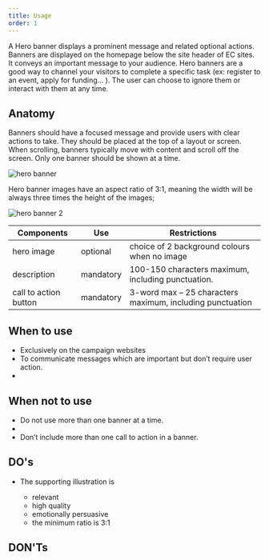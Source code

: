 ```yaml
---
title: Usage
order: 1
---
```



<Paragraph size="lead">
  A Hero banner displays a prominent message and related optional actions.
  Banners are displayed on the homepage below the site header of EC sites. It
  conveys an important message to your audience. Hero banners are a good way to
  channel your visitors to complete a specific task (ex: register to an event,
  apply for funding... ). The user can choose to ignore them or interact with
  them at any time.
</Paragraph>

## Anatomy

Banners should have a focused message and provide users with clear actions to take. They should be placed at the top of a layout or screen. When scrolling, banners typically move with content and scroll off the screen. Only one banner should be shown at a time.

![hero banner](https://inno-ecl.s3.amazonaws.com/media/images/EC/Hero%20Banner/Hero%20Banner01.jpg)

Hero banner images have an aspect ratio of 3:1, meaning the width will be always three times the height of the images;

![hero banner 2](https://inno-ecl.s3.amazonaws.com/media/images/EC/Hero%20Banner/Hero%20Banner02.png)

| Components            | Use       | Restrictions                                              |
| --------------------- | --------- | --------------------------------------------------------- |
| hero image            | optional  | choice of 2 background colours when no image              |
| description           | mandatory | 100-150 characters maximum, including punctuation.        |
| call to action button | mandatory | 3-word max – 25 characters maximum, including punctuation |

## When to use

- Exclusively on the campaign websites
- To communicate messages which are important but don’t require user action.
- 

## When not to use

- Do not use more than one banner at a time.
- 
- Don’t include more than one call to action in a banner.

## DO's

- The supporting illustration is

  - relevant
  - high quality
  - emotionally persuasive
  - the minimum ratio is 3:1

## DON'Ts

